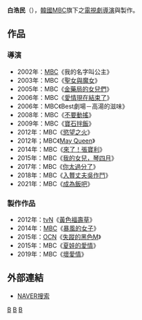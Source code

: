 {{藝人
| 姓名     = 白浩民
| 類型     = 導演
| 圖片     = 
| 圖片尺寸 = 
| 圖片簡介 = 
| 原名     = 
| 外文名   = 백호민
| 外文     = ko
| 羅馬拼音 = Baek Ho Min
| 英文名   = 
| 綽號     = 
| 其他藝名 = 
| 國籍     = {{ROK}}
| 民族     = 
| 籍貫     = 
| 出生日期 = 
| 出生地點 = 
| 職業     = [[導演|導演]]
| 語言     = [[韓語|韓語]]
| 教育程度 = 
| 出身地   = 
| 出道作   = 
| 出道日期 = 2002年
| 代表作   = 
| 活躍年代 = 
| 經紀公司 = MBC C&I
}}

'''白浩民'''（{{lang-ko|'''백호민'''}}），[[韓國|韓國]][[文化廣播_(韓國)|MBC]]旗下之[[電視劇|電視劇]][[導演|導演]]與製作。
== 作品 ==
=== 導演 ===
*2002年：[[文化廣播_(韓國)|MBC]]《我的名字叫公主》
*2003年：MBC《[[聖女與魔女|聖女與魔女]]》
*2005年：MBC《[[金藥局的女兒們|金藥局的女兒們]]》
*2006年：MBC《[[愛情現在結束了|愛情現在結束了]]》
*2006年：MBC《Best劇場－高湯的滋味》
*2008年：MBC《[[不要動搖|不要動搖]]》
*2009年：MBC《[[寶石拌飯|寶石拌飯]]》
*2012年：MBC《[[慾望之火|慾望之火]]》
*2012年；MBC《[[May_Queen|May Queen]]》
*2014年：MBC《[[來了！張寶利|來了！張寶利]]》
*2015年：MBC《[[我的女兒，琴四月|我的女兒，琴四月]]》
*2017年：MBC《[[你太過分了|你太過分了]]》
*2018年：MBC《[[入贅丈夫吳作鬥|入贅丈夫吳作鬥]]》
*2021年：MBC《[[成為飯吧|成為飯吧]]》

=== 製作作品 ===
*2012年：[[TVN|tvN]]《[[黃色復仇草|黃色福壽草]]》
*2014年：[[文化廣播_(韓國)|MBC]]《[[暴風的女子|暴風的女子]]》
*2015年：[[OCN|OCN]]《[[失蹤的黑色M|失蹤的黑色M]]》
*2015年：MBC《[[夏娃的愛情|夏娃的愛情]]》
*2019年：MBC《[[壞愛情_(2019年韓國電視劇)|壞愛情]]》

== 外部連結 ==
*[http://search.naver.com/search.naver?sm=tab_hty.top&where=nexearch&ie=utf8&query=%EB%B0%B1%ED%98%B8%EB%AF%BC NAVER搜索]{{ko}}


[[Category:韓國導演|B]]
[[Category:韓國電視劇導演|B]]
[[Category:白姓|B]]